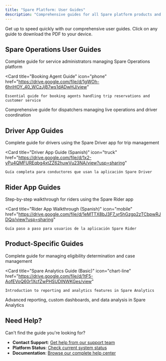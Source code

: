 ```yaml
---
title: "Spare Platform: User Guides"
description: "Comprehensive guides for all Spare platform products and apps"
---
```


Get up to speed quickly with our comprehensive user guides. Click on any guide to download the PDF to your device.

## Spare Operations User Guides

<CardGroup cols={2}>
  <Card
    title="Service Administrator Guide"
    icon="gear"
    href="https://drive.google.com/file/d/1RJtbLC4mT3w4Y8qAz6BubqvDMTnABIwP/view"
  >
    Complete guide for service administrators managing Spare Operations platform
  </Card>
  
  <Card
    title="Booking Agent Guide"
    icon="phone"
    href="https://drive.google.com/file/d/1gWOh-6hriHOY_40_WCzJjB7ws1dADwHJ/view"
  >
    Essential guide for booking agents handling trip reservations and customer service
  </Card>
</CardGroup>

<CardGroup cols={1}>
  <Card
    title="Dispatcher Guide"
    icon="map"
    href="https://drive.google.com/file/d/15UvFaKjB1OWqjTsJWhCrmH2PL0_mSuGb/view"
  >
    Comprehensive guide for dispatchers managing live operations and driver coordination
  </Card>
</CardGroup>

## Driver App Guides

<CardGroup cols={2}>
  <Card
    title="Driver App Guide (English)"
    icon="truck"
    href="https://drive.google.com/file/d/1fzxot0LC3muDBi_2M0pPe3R6Zcvsc-j7/view?usp=drive_link"
  >
    Complete guide for drivers using the Spare Driver app for trip management
  </Card>
  
  <Card
    title="Driver App Guide (Spanish)"
    icon="truck"
    href="https://drive.google.com/file/d/1x2-yPu4QMFUREqbg4xtZZ62huwVu23NA/view?usp=sharing"
  >
    Guía completa para conductores que usan la aplicación Spare Driver
  </Card>
</CardGroup>

## Rider App Guides

<CardGroup cols={2}>
  <Card
    title="Rider App Walkthrough (English)"
    icon="mobile"
    href="https://drive.google.com/file/d/1GVRFNurTCX1-50SdrB-pHoANDM-4U2wS/view"
  >
    Step-by-step walkthrough for riders using the Spare Rider app
  </Card>
  
  <Card
    title="Rider App Walkthrough (Spanish)"
    icon="mobile"
    href="https://drive.google.com/file/d/1eMTTX8bJ3F7_yr5hGzgp2zTCbpwRJDQq/view?usp=sharing"
  >
    Guía paso a paso para usuarios de la aplicación Spare Rider
  </Card>
</CardGroup>

## Product-Specific Guides

<CardGroup cols={2}>
  <Card
    title="Spare Eligibility User Guide"
    icon="clipboard-check"
    href="https://drive.google.com/file/d/1P1wusO4bdub4Qkk6s1IcDPG3_iFA43Qd/view"
  >
    Complete guide for managing eligibility determination and case management
  </Card>
  
  <Card
    title="Spare Analytics Guide (Basic)"
    icon="chart-line"
    href="https://drive.google.com/file/d/1tF5-AofEVoQ60r1XcfZwPHSUDINWKGes/view"
  >
    Introduction to reporting and analytics features in Spare Analytics
  </Card>
</CardGroup>

<CardGroup cols={1}>
  <Card
    title="Spare Analytics Guide (Advanced)"
    icon="chart-bar"
    href="https://drive.google.com/file/d/1kkZKpunZp4u40CDI1BFnqmuYVyd-P2ki/view"
  >
    Advanced reporting, custom dashboards, and data analysis in Spare Analytics
  </Card>
</CardGroup>

## Need Help?

Can't find the guide you're looking for? 

- **Contact Support**: [Get help from our support team](/help-center/general-support/how-to-contact-spare-support)
- **Platform Status**: [Check current system status](https://sparestatus.com)
- **Documentation**: [Browse our complete help center](/)